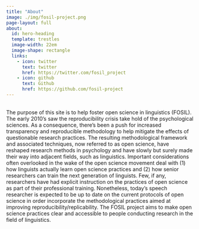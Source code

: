 ```yaml
---
title: "About"
image: ./img/fosil-project.png
page-layout: full
about:
  id: hero-heading
  template: trestles
  image-width: 22em
  image-shape: rectangle
  links:
    - icon: twitter
      text: twitter
      href: https://twitter.com/fosil_project
    - icon: github
      text: Github
      href: https://github.com/fosil-project
---
```


<br>
The purpose of this site is to help foster open science in linguistics (FOSIL).
The early 2010's saw the reproducibility crisis take hold of the psychological sciences. 
As a consequence, there's been a push for increased transparency and reproducible methodology to help mitigate the effects of questionable research practices. 
The resulting methodological framework and associated techniques, now referred to as open science, have reshaped research methods in psychology and have slowly but surely made their way into adjacent fields, such as linguistics.
Important considerations often overlooked in the wake of the open science movement deal with (1) how linguists actually learn open science practices and (2) how senior researchers can train the next generation of linguists.
Few, if any, researchers have had explicit instruction on the practices of open science as part of their professional training.
Nonetheless, today's speech researcher is expected to be up to date on the current protocols of open science in order incorporate the methodological practices aimed at improving reproducibility/replicability. 
The FOSIL project aims to make open science practices clear and accessible to people conducting research in the field of linguistics. 



